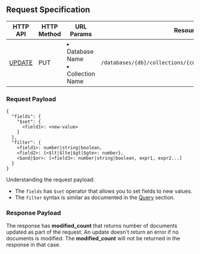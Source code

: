 ## Request Specification

| HTTP API                                                                                           | HTTP Method | URL Params                                          | Resource                                                    |
| -------------------------------------------------------------------------------------------------- | ----------- | --------------------------------------------------- | ----------------------------------------------------------- |
| [UPDATE](https://docs.tigrisdata.com/httpdocs/server/v1/api#tag/Documents/operation/Tigris_Update) | PUT         | <li> Database Name </li> <li> Collection Name </li> | `/databases/{db}/collections/{collection}/documents/update` |

### Request Payload

```shell
{
  "fields": {
    "$set": {
      <field1>: <new-value>
    }
  },
  "filter": {
    <field1>: number|string|boolean,
    <field2>: {<$lt|$lte|$gt|$gte>: number},
    <$and|$or>: [<field3>: number|string|boolean, expr1, expr2...]
  }
}
```

Understanding the request payload:

- The `fields` has `$set` operator that allows you to set fields to new values.
- The `filter` syntax is similar as documented in the [Query](query#filter) section.

### Response Payload

The response has **modified_count** that returns number of documents updated as part of the request. An update doesn't
return an error if no documents is modified. The **modified_count** will not be returned in the response in that case.
